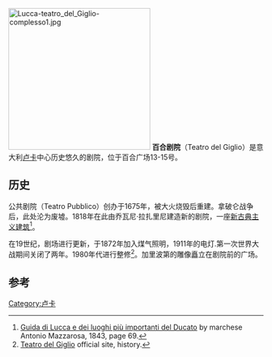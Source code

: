 [[File:Lucca-teatro_del_Giglio-complesso1.jpg|280px]]
'''百合剧院'''（Teatro del Giglio）是意大利[[卢卡|卢卡]]中心历史悠久的剧院，位于百合广场13-15号。

==历史==
公共剧院（Teatro Pubblico）创办于1675年，被大火烧毁后重建。拿破仑战争后，此处沦为废墟。1818年在此由乔瓦尼·拉扎里尼建造新的剧院，一座[[新古典主义建筑|新古典主义建筑]]<ref>[https://books.google.com/books?id=9nA5AAAAcAAJ Guida di Lucca e dei luoghi più importanti del Ducato] {{Wayback|url=https://books.google.com/books?id=9nA5AAAAcAAJ |date=20160518140851 }} by marchese Antonio Mazzarosa, 1843, page 69.</ref>。

在19世纪，剧场进行更新，于1872年加入煤气照明，1911年的电灯.第一次世界大战期间关闭了两年。1980年代进行整修<ref>[http://www.teatrodelgiglio.it/it/il-teatro/cenni-storici/ Teatro del Giglio] {{Wayback|url=http://www.teatrodelgiglio.it/it/il-teatro/cenni-storici/ |date=20180202121943 }} official site, history.</ref>。加里波第的雕像矗立在剧院前的广场。

==参考==
{{reflist}}
{{coord|43.8406|N|10.5031|E|source:wikidata|display=title}}
[[Category:卢卡|Category:卢卡]]